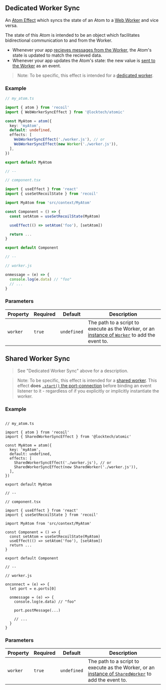 
<Meta title="State/Effects/Web Worker Sync" />

## Dedicated Worker Sync

An [Atom Effect](https://recoiljs.org/docs/guides/atom-effects/) which syncs the state of an Atom to a
[Web Worker](https://developer.mozilla.org/en-US/docs/Web/API/Web_Workers_API/Using_web_workers) and vice versa.

The state of this Atom is intended to be an object which facilitates bidirectional communication to and from the Worker.

* Whenever your app [recieves messages from the Worker](https://developer.mozilla.org/en-US/docs/Web/API/Web_Workers_API/Using_web_workers#sending_messages_to_and_from_a_shared_worker), the Atom's state is updated to match the recieved data.
* Whenever your app updates the Atom's state: the new value is [sent to the Worker](https://developer.mozilla.org/en-US/docs/Web/API/Worker/postMessage) as an event.

> Note: To be specific, this effect is intended for a [dedicated worker](https://developer.mozilla.org/en-US/docs/Web/API/Web_Workers_API/Using_web_workers#dedicated_workers).

### Example

```ts
// my_atom.ts

import { atom } from 'recoil'
import { WebWorkerSyncEffect } from '@locktech/atomic'

const MyAtom = atom({
  key: 'myAtom',
  default: undefined,
  effects: [
    WebWorkerSyncEffect('./worker.js'), // or
    WebWorkerSyncEffect(new Worker('./worker.js')),
  ],
})

export default MyAtom

// --

// component.tsx

import { useEffect } from 'react'
import { useSetRecoilState } from 'recoil'

import MyAtom from 'src/context/MyAtom'

const Component = () => {
  const setAtom = useSetRecoilState(MyAtom)

  useEffect(() => setAtom('foo'), [setAtom])

  return ...
}

export default Component

// --

// worker.js

onmessage = (e) => {
  console.log(e.data) // "foo"
  // ...
}
```

### Parameters

| Property     	| Required     	| Default     	| Description                                                                                                                                                                                                      	|
|--------------	|--------------	|--------------	|-----------------------------------------------------------------------------------------------------------------------------------------------------------------------------------------------------------------	|
| `worker`      | `true`       	| `undefined`  	| The path to a script to execute as the Worker, or an [instance of `Worker`](https://developer.mozilla.org/en-US/docs/Web/API/Web_Workers_API/Using_web_workers#spawning_a_dedicated_worker) to add the event to.	|

## Shared Worker Sync

> See "Dedicated Worker Sync" above for a description.

> Note: To be specific, this effect is intended for a [shared worker](https://developer.mozilla.org/en-US/docs/Web/API/Web_Workers_API/Using_web_workers#shared_workers).
> This effect **does** [`.start()` the port-connection](https://developer.mozilla.org/en-US/docs/Web/API/Web_Workers_API/Using_web_workers#spawning_a_shared_worker)
> before binding an event listener to it - regardless of if you explicitly or implicitly instantiate the worker.

### Example

```tsx

// my_atom.ts

import { atom } from 'recoil'
import { SharedWorkerSyncEffect } from '@locktech/atomic'

const MyAtom = atom({
  key: 'myAtom',
  default: undefined,
  effects: [
    SharedWorkerSyncEffect('./worker.js'), // or
    SharedWorkerSyncEffect(new SharedWorker('./worker.js')),
  ],
})

export default MyAtom

// --

// component.tsx

import { useEffect } from 'react'
import { useSetRecoilState } from 'recoil'

import MyAtom from 'src/context/MyAtom'

const Component = () => {
  const setAtom = useSetRecoilState(MyAtom)
  useEffect(() => setAtom('foo'), [setAtom])
  return ...
}

export default Component

// --

// worker.js

onconnect = (e) => {
  let port = e.ports[0]

  onmessage = (e) => {
    console.log(e.data) // "foo"

    port.postMessage(...)

    // ...
  }
}
```

### Parameters

| Property     	| Required     	| Default     	| Description                                                                                                                                                          	|
|--------------	|--------------	|--------------	|----------------------------------------------------------------------------------------------------------------------------------------------------------------------	|
| `worker`      | `true`       	| `undefined`  	| The path to a script to execute as the Worker, or an [instance of `SharedWorker`](https://developer.mozilla.org/en-US/docs/Web/API/SharedWorker) to add the event to.	|
